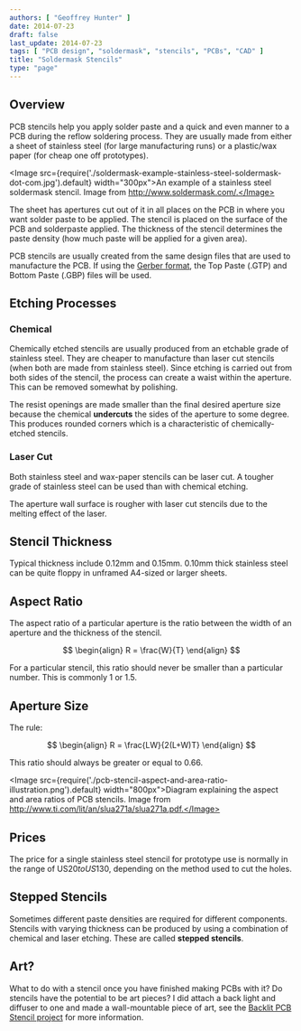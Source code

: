 ```yaml
---
authors: [ "Geoffrey Hunter" ]
date: 2014-07-23
draft: false
last_update: 2014-07-23
tags: [ "PCB design", "soldermask", "stencils", "PCBs", "CAD" ]
title: "Soldermask Stencils"
type: "page"
---
```


## Overview

PCB stencils help you apply solder paste and a quick and even manner to a PCB during the reflow soldering process. They are usually made from either a sheet of stainless steel (for large manufacturing runs) or a plastic/wax paper (for cheap one off prototypes).

<Image src={require('./soldermask-example-stainless-steel-soldermask-dot-com.jpg').default} width="300px">An example of a stainless steel soldermask stencil. Image from http://www.soldermask.com/.</Image>

The sheet has apertures cut out of it in all places on the PCB in where you want solder paste to be applied. The stencil is placed on the surface of the PCB and solderpaste applied. The thickness of the stencil determines the paste density (how much paste will be applied for a given area).

PCB stencils are usually created from the same design files that are used to manufacture the PCB. If using the [Gerber format](/pcb-design/pcb-data-formats#gerber-files), the Top Paste (.GTP) and Bottom Paste (.GBP) files will be used.

## Etching Processes

### Chemical

Chemically etched stencils are usually produced from an etchable grade of stainless steel. They are cheaper to manufacture than laser cut stencils (when both are made from stainless steel). Since etching is carried out from both sides of the stencil, the process can create a waist within the aperture. This can be removed somewhat by polishing.

The resist openings are made smaller than the final desired aperture size because the chemical **undercuts** the sides of the aperture to some degree. This produces rounded corners which is a characteristic of chemically-etched stencils.

### Laser Cut

Both stainless steel and wax-paper stencils can be laser cut. A tougher grade of stainless steel can be used than with chemical etching.

The aperture wall surface is rougher with laser cut stencils due to the melting effect of the laser.

## Stencil Thickness

Typical thickness include 0.12mm and 0.15mm. 0.10mm thick stainless steel can be quite floppy in unframed A4-sized or larger sheets.

## Aspect Ratio

The aspect ratio of a particular aperture is the ratio between the width of an aperture and the thickness of the stencil.

$$
\begin{align}
R = \frac{W}{T}
\end{align}
$$

For a particular stencil, this ratio should never be smaller than a particular number. This is commonly 1 or 1.5.

## Aperture Size

The rule:

$$
\begin{align}
R = \frac{LW}{2(L+W)T}
\end{align}
$$

This ratio should always be greater or equal to 0.66.

<Image src={require('./pcb-stencil-aspect-and-area-ratio-illustration.png').default} width="800px">Diagram explaining the aspect and area ratios of PCB stencils. Image from http://www.ti.com/lit/an/slua271a/slua271a.pdf.</Image>

## Prices

The price for a single stainless steel stencil for prototype use is normally in the range of US$20 to US$130, depending on the method used to cut the holes.

## Stepped Stencils

Sometimes different paste densities are required for different components. Stencils with varying thickness can be produced by using a combination of chemical and laser etching. These are called **stepped stencils**.

## Art?

What to do with a stencil once you have finished making PCBs with it? Do stencils have the potential to be art pieces? I did attach a back light and diffuser to one and made a wall-mountable piece of art, see the [Backlit PCB Stencil project](/electronics/projects/backlit-pcb-stencil) for more information.
